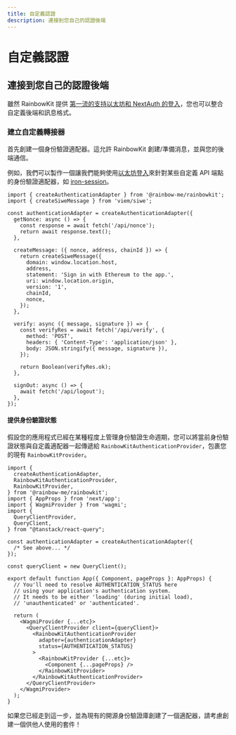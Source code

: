 ```yaml
---
title: 自定義認證
description: 連接到您自己的認證後端
---
```


# 自定義認證

## 連接到您自己的認證後端

雖然 RainbowKit 提供 [第一流的支持以太坊和 NextAuth 的登入](/docs/authentication#set-up-sign-in-with-ethereum-and-nextauth)，您也可以整合自定義後端和訊息格式。

### 建立自定義轉接器

首先創建一個身份驗證適配器。這允許 RainbowKit 創建/準備消息，並與您的後端通信。

例如，我們可以製作一個讓我們能夠使用[以太坊登入](https://login.xyz)來針對某些自定義 API 端點的身份驗證適配器，如 [iron-session](https://github.com/rainbow-me/rainbowkit/tree/main/examples/with-next-siwe-iron-session)。

```tsx
import { createAuthenticationAdapter } from '@rainbow-me/rainbowkit';
import { createSiweMessage } from 'viem/siwe';

const authenticationAdapter = createAuthenticationAdapter({
  getNonce: async () => {
    const response = await fetch('/api/nonce');
    return await response.text();
  },

  createMessage: ({ nonce, address, chainId }) => {
    return createSiweMessage({
      domain: window.location.host,
      address,
      statement: 'Sign in with Ethereum to the app.',
      uri: window.location.origin,
      version: '1',
      chainId,
      nonce,
    });
  },

  verify: async ({ message, signature }) => {
    const verifyRes = await fetch('/api/verify', {
      method: 'POST',
      headers: { 'Content-Type': 'application/json' },
      body: JSON.stringify({ message, signature }),
    });

    return Boolean(verifyRes.ok);
  },

  signOut: async () => {
    await fetch('/api/logout');
  },
});
```

#### 提供身份驗證狀態

假設您的應用程式已經在某種程度上管理身份驗證生命週期，您可以將當前身份驗證狀態與自定義適配器一起傳遞給 `RainbowKitAuthenticationProvider`，包裹您的現有 `RainbowKitProvider`。

```tsx
import {
  createAuthenticationAdapter,
  RainbowKitAuthenticationProvider,
  RainbowKitProvider,
} from '@rainbow-me/rainbowkit';
import { AppProps } from 'next/app';
import { WagmiProvider } from 'wagmi';
import {
  QueryClientProvider,
  QueryClient,
} from "@tanstack/react-query";

const authenticationAdapter = createAuthenticationAdapter({
  /* See above... */
});

const queryClient = new QueryClient();

export default function App({ Component, pageProps }: AppProps) {
  // You'll need to resolve AUTHENTICATION_STATUS here
  // using your application's authentication system.
  // It needs to be either 'loading' (during initial load),
  // 'unauthenticated' or 'authenticated'.

  return (
    <WagmiProvider {...etc}>
      <QueryClientProvider client={queryClient}>
        <RainbowKitAuthenticationProvider
          adapter={authenticationAdapter}
          status={AUTHENTICATION_STATUS}
        >
          <RainbowKitProvider {...etc}>
            <Component {...pageProps} />
          </RainbowKitProvider>
        </RainbowKitAuthenticationProvider>
      </QueryClientProvider>
    </WagmiProvider>
  );
}
```

如果您已經走到這一步，並為現有的開源身份驗證庫創建了一個適配器，請考慮創建一個供他人使用的套件！
